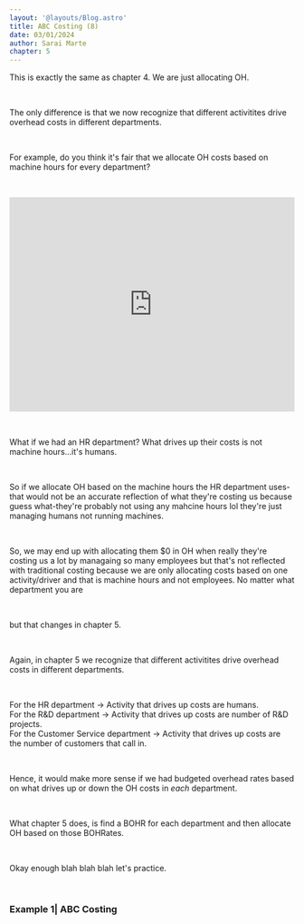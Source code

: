 ```yaml
---
layout: '@layouts/Blog.astro'
title: ABC Costing (8)
date: 03/01/2024
author: Sarai Marte
chapter: 5
---
```


<span style="font-family: var(--primaryFont)">

This is exactly the same as chapter 4. We are just allocating OH. 

&nbsp;&nbsp;&nbsp;&nbsp;

The only difference is that we now recognize that different activitites drive overhead costs in different departments. 

&nbsp;&nbsp;&nbsp;&nbsp;

For example, do you think it's fair that we allocate OH costs based on machine hours for every department? 

&nbsp;&nbsp;&nbsp;&nbsp;

<div style="width:100%;height:0;padding-bottom:75%;position:relative;"><iframe src="https://giphy.com/embed/hS6j40PXTMQZhTrjWi" width="100%" height="100%" style="position:absolute" frameBorder="0" class="giphy-embed" allowFullScreen></iframe></div><p><a href="https://giphy.com/gifs/GEICO-nonsense-doesnt-make-sense-that-any-hS6j40PXTMQZhTrjWi"></a></p>

&nbsp;&nbsp;&nbsp;&nbsp;

What if we had an HR department? What drives up their costs is not machine hours...it's humans.

&nbsp;&nbsp;&nbsp;&nbsp;

So if we allocate OH based on the machine hours the HR department uses- that would not be an accurate reflection of what they're costing us because guess what-they're probably not using any mahcine hours lol they're just managing humans not running machines.

&nbsp;&nbsp;&nbsp;&nbsp;

So, we may end up with allocating them $0 in OH when really they're costing us a lot by managaing so many employees but that's not reflected with traditional costing because we are only allocating costs based on one activity/driver and that is machine hours and not employees. No matter what department you are

&nbsp;&nbsp;&nbsp;&nbsp;

but that changes in chapter 5.

&nbsp;&nbsp;&nbsp;&nbsp;

Again, in chapter 5 we recognize that different activitites drive overhead costs in different departments. 

&nbsp;&nbsp;&nbsp;&nbsp;

For the HR department -> Activity that drives up costs are humans.  
For the R&D department -> Activity that drives up costs are number of R&D projects.  
For the Customer Service department -> Activity that drives up costs are the number of customers that call in.  

&nbsp;&nbsp;&nbsp;&nbsp;

Hence, it would make more sense if we had budgeted overhead rates based on what drives up or down the OH costs in *each* department.

&nbsp;&nbsp;&nbsp;&nbsp;

What chapter 5 does, is find a BOHR for each department and then allocate OH based on those BOHRates.

&nbsp;&nbsp;&nbsp;&nbsp;

Okay enough blah blah blah let's practice.

&nbsp;&nbsp;&nbsp;&nbsp;

### Example 1| ABC Costing

</span>

